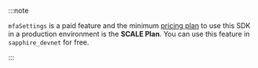 :::note

`mfaSettings` is a paid feature and the minimum [pricing plan](https://web3auth.io/pricing.html) to
use this SDK in a production environment is the **SCALE Plan**. You can use this feature in
`sapphire_devnet` for free.

:::
